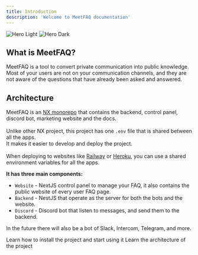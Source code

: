 ```yaml
---
title: Introduction
description: 'Welcome to MeetFAQ documentation'
---
```


<div className="w-full flex justify-center rounded-full">
    <img
      className="block dark:hidden"
      src="/logo/light.png"
      alt="Hero Light"
    />
    <img
      className="hidden dark:block"
      src="/logo/dark.png"
      alt="Hero Dark"
    />
</div>

## What is MeetFAQ?

MeetFAQ is a tool to convert private communication into public knowledge.<br />
Most of your users are not on your communication channels, and they are not aware of the questions that have already been asked and answered.<br />

## Architecture
MeetFAQ is an [NX monorepo](https://nx.dev) that contains the backend, control panel, discord bot, marketing website and the docs.<br /><br />
Unlike other NX project, this project has one `.env` file that is shared between all the apps.<br />
It makes it easier to develop and deploy the project.<br /><br />
When deploying to websites like [Railway](https://railway.app) or [Heroku](https://heroku.com), you can use a shared environment variables for all the apps.<br />

**It has three main components:**
- `Website` - NextJS control panel to manage your FAQ, it also contains the public website of every user FAQ page.
- `Backend` - NestJS that operate as the server for both the bots and the website.
- `Discord` - Discord bot that listen to messages, and send them to the backend.

In the future there will also be a bot of Slack, Intercom, Telegram, and more.

<CardGroup cols={2}>
  <Card
    title="Quick start"
    icon="pen-to-square"
    href="/quickstart"
  >
    Learn how to install the project and start using it
  </Card>
  <Card
    title="How it works"
    icon="screwdriver-wrench"
    href="/howitworks"
  >
    Learn the architecture of the project
  </Card>
</CardGroup>
